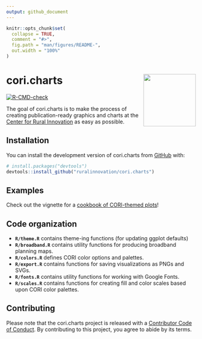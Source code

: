 ```yaml
---
output: github_document
---
```


<!-- README.md is generated from README.Rmd. Please edit that file -->

```r
knitr::opts_chunk$set(
  collapse = TRUE,
  comment = "#>",
  fig.path = "man/figures/README-",
  out.width = "100%"
)
```

# cori.charts <a href='https://ruralinnovation.github.io/cori.charts/'><img src='man/figures/logo.png' align="right" height="139" /></a>

<!-- badges: start -->
[![R-CMD-check](https://github.com/ruralinnovation/cori.charts/actions/workflows/R-CMD-check.yaml/badge.svg)](https://github.com/ruralinnovation/cori.charts/actions/workflows/R-CMD-check.yaml)
<!-- badges: end -->

The goal of cori.charts is to make the process of creating publication-ready graphics and charts at the [Center for Rural Innovation](https://ruralinnovation.us/) as easy as possible.

## Installation

You can install the development version of cori.charts from [GitHub](https://github.com/) with:

``` r
# install.packages("devtools")
devtools::install_github("ruralinnovation/cori.charts")
```

## Examples

Check out the vignette for a [cookbook of CORI-themed plots](https://ruralinnovation.github.io/cori.charts/articles/cookbook.html)!

## Code organization

- **`R/theme.R`** contains theme-ing functions (for updating ggplot defaults)
-  **`R/broadband.R`** contains utility functions for producing broadband planning maps. 
- **`R/colors.R`** defines CORI color options and palettes. 
- **`R/export.R`** contains functions for saving visualizations as PNGs and SVGs. 
- **`R/fonts.R`** contains utility functions for working with Google Fonts.  
- **`R/scales.R`** contains functions for creating fill and color scales based 
upon CORI color palettes.  

## Contributing
  
Please note that the cori.charts project is released with a [Contributor Code of Conduct](https://contributor-covenant.org/version/2/1/CODE_OF_CONDUCT.html). By contributing to this project, you agree to abide by its terms.
